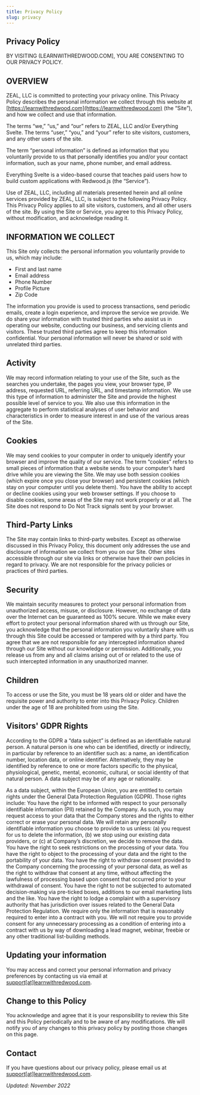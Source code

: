 ```yaml
---
title: Privacy Policy
slug: privacy
---
```


## Privacy Policy

BY VISITING (LEARNWITHREDWOOD.COM], YOU ARE CONSENTING TO OUR PRIVACY POLICY.

## OVERVIEW

ZEAL, LLC is committed to protecting your privacy online. This Privacy Policy describes the personal information we collect through this website at [https://learnwithredwood.com](https://learnwithredwood.com) (the “Site”), and how we collect and use that information.

The terms “we,” “us,” and “our” refers to ZEAL, LLC and/or Everything Svelte. The terms “user,” “you,” and “your” refer to site visitors, customers, and any other users of the site.

The term “personal information” is defined as information that you voluntarily provide to us that personally identifies you and/or your contact information, such as your name, phone number, and email address.

Everything Svelte is a video-based course that teaches paid users how to build custom applications with Redwood.js (the “Service”).

Use of ZEAL, LLC, including all materials presented herein and all online services provided by ZEAL, LLC, is subject to the following Privacy Policy. This Privacy Policy applies to all site visitors, customers, and all other users of the site. By using the Site or Service, you agree to this Privacy Policy, without modification, and acknowledge reading it.

## INFORMATION WE COLLECT

This Site only collects the personal information you voluntarily provide to us, which may include:

- First and last name
- Email address
- Phone Number
- Profile Picture
- Zip Code

The information you provide is used to process transactions, send periodic emails, create a login experience, and improve the service we provide. We do share your information with trusted third parties who assist us in operating our website, conducting our business, and servicing clients and visitors. These trusted third parties agree to keep this information confidential. Your personal information will never be shared or sold with unrelated third parties.

## Activity

We may record information relating to your use of the Site, such as the searches you undertake, the pages you view, your browser type, IP address, requested URL, referring URL, and timestamp information. We use this type of information to administer the Site and provide the highest possible level of service to you. We also use this information in the aggregate to perform statistical analyses of user behavior and characteristics in order to measure interest in and use of the various areas of the Site.

## Cookies

We may send cookies to your computer in order to uniquely identify your browser and improve the quality of our service. The term “cookies” refers to small pieces of information that a website sends to your computer’s hard drive while you are viewing the Site. We may use both session cookies (which expire once you close your browser) and persistent cookies (which stay on your computer until you delete them). You have the ability to accept or decline cookies using your web browser settings. If you choose to disable cookies, some areas of the Site may not work properly or at all. The Site does not respond to Do Not Track signals sent by your browser.

## Third-Party Links

The Site may contain links to third-party websites. Except as otherwise discussed in this Privacy Policy, this document only addresses the use and disclosure of information we collect from you on our Site. Other sites accessible through our site via links or otherwise have their own policies in regard to privacy. We are not responsible for the privacy policies or practices of third parties.

## Security

We maintain security measures to protect your personal information from unauthorized access, misuse, or disclosure. However, no exchange of data over the Internet can be guaranteed as 100% secure. While we make every effort to protect your personal information shared with us through our Site, you acknowledge that the personal information you voluntarily share with us through this Site could be accessed or tampered with by a third party. You agree that we are not responsible for any intercepted information shared through our Site without our knowledge or permission. Additionally, you release us from any and all claims arising out of or related to the use of such intercepted information in any unauthorized manner.

## Children

To access or use the Site, you must be 18 years old or older and have the requisite power and authority to enter into this Privacy Policy. Children under the age of 18 are prohibited from using the Site.

## Visitors' GDPR Rights

According to the GDPR a “data subject” is defined as an identifiable natural person. A natural person is one who can be identified, directly or indirectly, in particular by reference to an identifier such as: a name, an identification number, location data, or online identifier. Alternatively, they may be identified by reference to one or more factors specific to the physical, physiological, genetic, mental, economic, cultural, or social identity of that natural person. A data subject may be of any age or nationality.

As a data subject, within the European Union, you are entitled to certain rights under the General Data Protection Regulation (GDPR). Those rights include: You have the right to be informed with respect to your personally identifiable information (PII) retained by the Company. As such, you may request access to your data that the Company stores and the rights to either correct or erase your personal data. We will retain any personally identifiable information you choose to provide to us unless: (a) you request for us to delete the information, (b) we stop using our existing data providers, or (c) at Company’s discretion, we decide to remove the data. You have the right to seek restrictions on the processing of your data. You have the right to object to the processing of your data and the right to the portability of your data. You have the right to withdraw consent provided to the Company concerning the processing of your personal data, as well as the right to withdraw that consent at any time, without affecting the lawfulness of processing based upon consent that occurred prior to your withdrawal of consent. You have the right to not be subjected to automated decision-making via pre-ticked boxes, additions to our email marketing lists and the like. You have the right to lodge a complaint with a supervisory authority that has jurisdiction over issues related to the General Data Protection Regulation. We require only the information that is reasonably required to enter into a contract with you. We will not require you to provide consent for any unnecessary processing as a condition of entering into a contract with us by way of downloading a lead magnet, webinar, freebie or any other traditional list-building methods.

## Updating your information

You may access and correct your personal information and privacy preferences by contacting us via email at [support[at]learnwithredwood.com](mailto:support@learnwithredwood.com).

## Change to this Policy

You acknowledge and agree that it is your responsibility to review this Site and this Policy periodically and to be aware of any modifications. We will notify you of any changes to this privacy policy by posting those changes on this page.

## Contact

If you have questions about our privacy policy, please email us at [support[at]learnwithredwood.com](mailto:support@learnwithredwood.com).

_Updated: November 2022_
